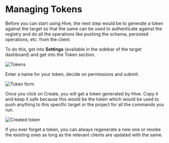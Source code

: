 # Managing Tokens

Before you can start using Hive, the next step would be to generate a token against the target so that the same can be used to authenticate against the registry and do all the operations like pushing the schema, persisted operations, etc. from the client.

To do this, get into **Settings** (available in the sidebar of the target dashboard) and get into the Token section.

![Tokens](/tokens-view.png)

Enter a name for your token, decide on permissions and submit.

![Token form](/new-token-form.png)

Once you click on Create, you will get a token generated by Hive. Copy it and keep it safe because this would be the token which would be used to push anything to this specific target or the project for all the commands you run.

![Created token](/created-token.png)

If you ever forget a token, you can always regenerate a new one or revoke the existing ones as long as the relevant clients are updated with the same.
